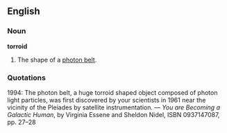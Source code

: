 ==English==

===Noun===
'''torroid'''

# The shape of a [[photon belt]].

===Quotations===
1994: The photon belt, a huge torroid shaped object composed of photon light particles, was first discovered by your scientists in 1961 near the vicinity of the Pleiades by satellite instrumentation. &mdash; ''You are Becoming a Galactic Human'', by Virginia Essene and Sheldon Nidel, ISBN 0937147087, pp. 27&ndash;28